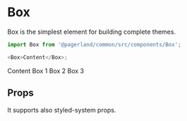 
<Meta title="Common|Components/Box" component={Box} />

# Box

Box is the simplest element for building complete themes.

```js
import Box from '@pagerland/common/src/components/Box';

<Box>Content</Box>;
```

<Preview>
  <Story name="Default">
    <Box bg="#eee" p={3} fontSize="18px">Content</Box>
  </Story>
</Preview>

<Preview>
  <Story name="Flex box">
    <Box flexBox justifyContent="space-between">
      <Box p={3} bg="#eee">Box 1</Box>
      <Box p={3} bg="#eee">Box 2</Box>
      <Box p={3} bg="#eee">Box 3</Box>
    </Box>
  </Story>
</Preview>

## Props

It supports also styled-system props.

<Props of={Box} />
